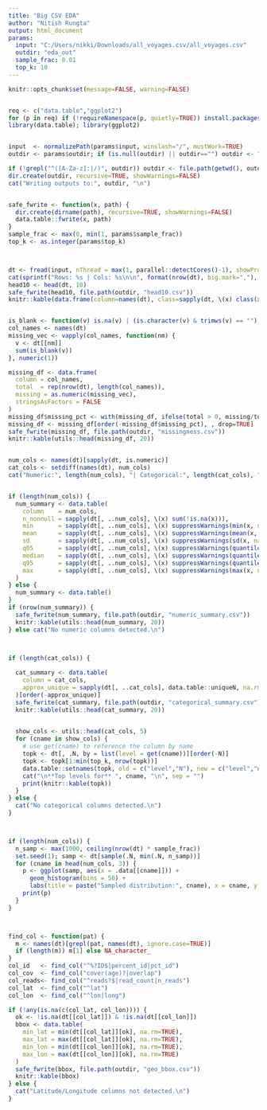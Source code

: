 ---
title: "Big CSV EDA"
author: "Nitish Rungta"
output: html_document
params:
  input: "C:/Users/nikki/Downloads/all_voyages.csv/all_voyages.csv"
  outdir: "eda_out"
  sample_frac: 0.01
  top_k: 10
---



```{r}
knitr::opts_chunk$set(message=FALSE, warning=FALSE)


req <- c("data.table","ggplot2")
for (p in req) if (!requireNamespace(p, quietly=TRUE)) install.packages(p)
library(data.table); library(ggplot2)


input  <- normalizePath(params$input, winslash="/", mustWork=TRUE)
outdir <- params$outdir; if (is.null(outdir) || outdir=="") outdir <- "eda_out"

if (!grepl("^([A-Za-z]:|/)", outdir)) outdir <- file.path(getwd(), outdir)
dir.create(outdir, recursive=TRUE, showWarnings=FALSE)
cat("Writing outputs to:", outdir, "\n")


safe_fwrite <- function(x, path) {
  dir.create(dirname(path), recursive=TRUE, showWarnings=FALSE)
  data.table::fwrite(x, path)
}
sample_frac <- max(0, min(1, params$sample_frac))
top_k <- as.integer(params$top_k)



dt <- fread(input, nThread = max(1, parallel::detectCores()-1), showProgress=TRUE)
cat(sprintf("Rows: %s | Cols: %s\n\n", format(nrow(dt), big.mark=","), ncol(dt)))
head10 <- head(dt, 10)
safe_fwrite(head10, file.path(outdir, "head10.csv"))
knitr::kable(data.frame(column=names(dt), class=sapply(dt, \(x) class(x)[1]))[1:min(20, ncol(dt)), ])


is_blank <- function(v) is.na(v) | (is.character(v) & trimws(v) == "")
col_names <- names(dt)
missing_vec <- vapply(col_names, function(nm) {
  v <- dt[[nm]]
  sum(is_blank(v))
}, numeric(1))

missing_df <- data.frame(
  column = col_names,
  total  = rep(nrow(dt), length(col_names)),
  missing = as.numeric(missing_vec),
  stringsAsFactors = FALSE
)
missing_df$missing_pct <- with(missing_df, ifelse(total > 0, missing/total, NA_real_))
missing_df <- missing_df[order(-missing_df$missing_pct), , drop=TRUE]
safe_fwrite(missing_df, file.path(outdir, "missingness.csv"))
knitr::kable(utils::head(missing_df, 20))


num_cols <- names(dt)[sapply(dt, is.numeric)]
cat_cols <- setdiff(names(dt), num_cols)
cat("Numeric:", length(num_cols), "| Categorical:", length(cat_cols), "\n")


if (length(num_cols)) {
  num_summary <- data.table(
    column    = num_cols,
    n_nonnull = sapply(dt[, ..num_cols], \(x) sum(!is.na(x))),
    min       = sapply(dt[, ..num_cols], \(x) suppressWarnings(min(x, na.rm=TRUE))),
    mean      = sapply(dt[, ..num_cols], \(x) suppressWarnings(mean(x, na.rm=TRUE))),
    sd        = sapply(dt[, ..num_cols], \(x) suppressWarnings(sd(x, na.rm=TRUE))),
    q05       = sapply(dt[, ..num_cols], \(x) suppressWarnings(quantile(x, 0.05, na.rm=TRUE, names=FALSE))),
    median    = sapply(dt[, ..num_cols], \(x) suppressWarnings(quantile(x, 0.50, na.rm=TRUE, names=FALSE))),
    q95       = sapply(dt[, ..num_cols], \(x) suppressWarnings(quantile(x, 0.95, na.rm=TRUE, names=FALSE))),
    max       = sapply(dt[, ..num_cols], \(x) suppressWarnings(max(x, na.rm=TRUE)))
  )
} else {
  num_summary <- data.table()
}
if (nrow(num_summary)) {
  safe_fwrite(num_summary, file.path(outdir, "numeric_summary.csv"))
  knitr::kable(utils::head(num_summary, 20))
} else cat("No numeric columns detected.\n")



if (length(cat_cols)) {
  
  cat_summary <- data.table(
    column = cat_cols,
    approx_unique = sapply(dt[, ..cat_cols], data.table::uniqueN, na.rm = TRUE)
  )[order(-approx_unique)]
  safe_fwrite(cat_summary, file.path(outdir, "categorical_summary.csv"))
  knitr::kable(utils::head(cat_summary, 20))

 
  show_cols <- utils::head(cat_cols, 5)
  for (cname in show_cols) {
    # use get(cname) to reference the column by name
    topk <- dt[, .N, by = list(level = get(cname))][order(-N)]
    topk <- topk[1:min(top_k, nrow(topk))]
    data.table::setnames(topk, old = c("level","N"), new = c("level","n"))
    cat("\n**Top levels for** ", cname, "\n", sep = "")
    print(knitr::kable(topk))
  }
} else {
  cat("No categorical columns detected.\n")
}



if (length(num_cols)) {
  n_samp <- max(1000, ceiling(nrow(dt) * sample_frac))
  set.seed(1); samp <- dt[sample(.N, min(.N, n_samp))]
  for (cname in head(num_cols, 3)) {
    p <- ggplot(samp, aes(x = .data[[cname]])) +
      geom_histogram(bins = 50) +
      labs(title = paste("Sampled distribution:", cname), x = cname, y = "count")
    print(p)
  }
}



find_col <- function(pat) {
  m <- names(dt)[grepl(pat, names(dt), ignore.case=TRUE)]
  if (length(m)) m[1] else NA_character_
}
col_id   <- find_col("^%?ID$|percent_id|pct_id")
col_cov  <- find_col("cover(age)?|overlap")
col_reads<- find_col("^reads?$|read_count|n_reads")
col_lat  <- find_col("^lat")
col_lon  <- find_col("^lon|long")

if (!any(is.na(c(col_lat, col_lon)))) {
  ok <- !is.na(dt[[col_lat]]) & !is.na(dt[[col_lon]])
  bbox <- data.table(
    min_lat = min(dt[[col_lat]][ok], na.rm=TRUE),
    max_lat = max(dt[[col_lat]][ok], na.rm=TRUE),
    min_lon = min(dt[[col_lon]][ok], na.rm=TRUE),
    max_lon = max(dt[[col_lon]][ok], na.rm=TRUE)
  )
  safe_fwrite(bbox, file.path(outdir, "geo_bbox.csv"))
  knitr::kable(bbox)
} else {
  cat("Latitude/Longitude columns not detected.\n")
}

```
